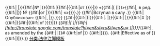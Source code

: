 {{lang|ru|{{#if:{{{ru_title|}}}|{{#if:{{{ru_entity|}}}|{{{ru_entity}}}.&nbsp;|}}{{#if:{{{ru_type|}}}|{{{ru_type}}}&nbsp;|}}{{#if:{{{ru_number|}}}|№{{{ru_number}}}&nbsp;|}}{{#if:{{{ru_date|}}}|{{#if:{{{ru_type|}}}|{{#if:{{{ru_date|}}}|от&nbsp;}}}}{{{ru_date}}}|}} «{{#if:{{{ru_url|}}}|[{{{ru_url}}} {{{ru_title}}}]|{{{ru_title}}}}}»{{#if:{{{ru_amendment_number|}}}|, в ред. {{#if:{{{ru_amendment_type|}}}|{{{ru_amendment_type}}}|}} №{{{ru_amendment_number}}} {{#if:{{{ru_amendment_date|}}}|от&nbsp;{{{ru_amendment_date}}}|}}{{#if:{{{ru_amendment_title|}}}|&nbsp;«{{{ru_amendment_title}}}»}}}}.}} {{#if:{{{ru_effective_date|}}}|Вступил в силу&nbsp;{{{ru_effective_date}}}.}} {{#if:{{{ru_published_in|}}}|Опубликован: {{{ru_published_in}}}{{#if:{{{ru_published_date|}}}|, {{{ru_published_date}}}|}}.}}}} {{#if:{{{en_title|}}}|{{#if:{{{ru_title|}}}|(|}}{{#if:{{{en_entity|}}}|{{{en_entity}}}.&nbsp;|}}{{#if:{{{en_type|}}}|{{{en_type}}}&nbsp;|}}{{#if:{{{en_number|}}}|&#x023;{{{en_number}}}&nbsp;|}}{{#if:{{{en_date|}}}|{{#if:{{{en_type|}}}|{{#if:{{{en_date|}}}|of&nbsp;}}}}{{{en_date}}}|}} ''{{#if:{{{en_url|}}}|[{{{en_url}}} {{{en_title}}}]|{{#if:{{{ru_url|}}}|[http://translate.google.com/translate?hl=en&sl=ru&tl=en&u={{{ru_url}}} {{{en_title}}}]|{{{en_title}}}}}}}''{{#if:{{{en_amendment_number|}}}|, as amended by the {{#if:{{{en_amendment_type|}}}|{{{en_amendment_type}}}&nbsp;|}}&#x023;{{{en_amendment_number}}} {{#if:{{{en_amendment_date|}}}|of&nbsp;{{{en_amendment_date}}}|}} {{#if:{{{en_amendment_title|}}}|''{{{en_amendment_title}}}''}}}}. {{#if:{{{ru_effective_date|}}}|Effective as of&nbsp;{{{en_effective_date}}}}}{{#if:{{{ru_title|}}}|)|}}.}}<noinclude>{{Template doc}}
[[分类:法律注脚模板]]
</noinclude>